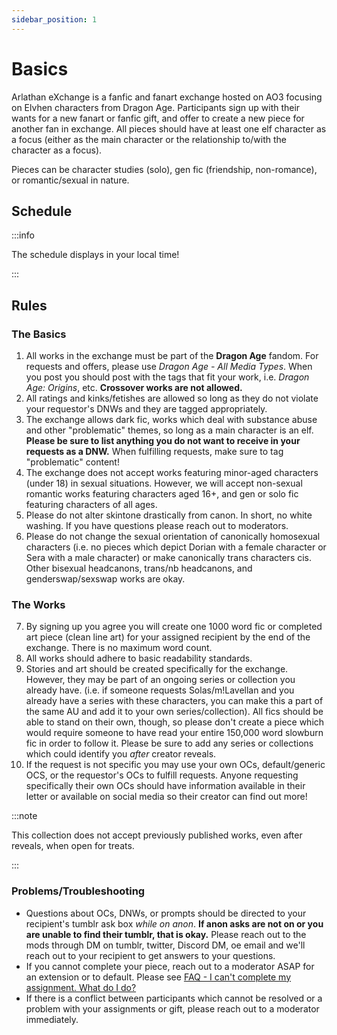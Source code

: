 ```yaml
---
sidebar_position: 1
---
```



# Basics

Arlathan eXchange is a fanfic and fanart exchange hosted on AO3 focusing on
Elvhen characters from Dragon Age. Participants sign up with their wants for a
new fanart or fanfic gift, and offer to create a new piece for another fan in
exchange. All pieces should have at least one elf character as a focus (either
as the main character or the relationship to/with the character as a focus).

Pieces can be character studies (solo), gen fic (friendship, non-romance), or
romantic/sexual in nature.

## Schedule

:::info

The schedule displays in your local time!

:::

<Schedule />

## Rules

### The Basics

1. All works in the exchange must be part of the **Dragon Age** fandom. For
   requests and offers, please use _Dragon Age - All Media Types_. When you post
   you should post with the tags that fit your work, i.e. _Dragon Age: Origins_,
   etc. **Crossover works are not allowed.**
2. All ratings and kinks/fetishes are allowed so long as they do not violate
   your requestor's DNWs and they are tagged appropriately.
3. The exchange allows dark fic, works which deal with substance abuse and other
   "problematic" themes, so long as a main character is an elf. **Please be sure
   to list anything you do not want to receive in your requests as a DNW.** When
   fulfilling requests, make sure to tag "problematic" content!
4. The exchange does not accept works featuring minor-aged characters (under 18)
   in sexual situations. However, we will accept non-sexual romantic works
   featuring characters aged 16+, and gen or solo fic featuring characters of
   all ages.
5. Please do not alter skintone drastically from canon. In short, no white
   washing. If you have questions please reach out to moderators.
6. Please do not change the sexual orientation of canonically homosexual
   characters (i.e. no pieces which depict Dorian with a female character or
   Sera with a male character) or make canonically trans characters cis. Other
   bisexual headcanons, trans/nb headcanons, and genderswap/sexswap works are
   okay.

### The Works

7. By signing up you agree you will create one 1000 word fic or completed art
   piece (clean line art) for your assigned recipient by the end of the
   exchange. There is no maximum word count.
8. All works should adhere to basic readability standards.
9. Stories and art should be created specifically for the exchange. However,
   they may be part of an ongoing series or collection you already have. (i.e.
   if someone requests Solas/m!Lavellan and you already have a series with these
   characters, you can make this a part of the same AU and add it to your own
   series/collection). All fics should be able to stand on their own, though, so
   please don't create a piece which would require someone to have read your
   entire 150,000 word slowburn fic in order to follow it.
   <span className="inlineNote">Please be sure to add any series or collections
   which could identify you _after_ creator reveals.</span>
10. If the request is not specific you may use your own OCs, default/generic
    OCS, or the requestor's OCs to fulfill requests. Anyone requesting
    specifically their own OCs should have information available in their letter
    or available on social media so their creator can find out more!

:::note

This collection does not accept previously published works, even after reveals,
when open for treats.

:::

### Problems/Troubleshooting

- Questions about OCs, DNWs, or prompts should be directed to your recipient's
  tumblr ask box _while on anon_. **If anon asks are not on or you are unable to
  find their tumblr, that is okay.** Please reach out to the mods through DM on
  tumblr, twitter, Discord DM, oe email and we'll reach out to your recipient to
  get answers to your questions.
- If you cannot complete your piece, reach out to a moderator ASAP for an
  extension or to default. Please see
  [FAQ - I can't complete my assignment. What do I do?](/docs/faqs#i-cant-complete-my-assignment-what-do-i-do)
- If there is a conflict between participants which cannot be resolved or a
  problem with your assignments or gift, please reach out to a moderator
  immediately.
